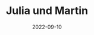 ---
title: Julia und Martin
date: 2022-09-10
image: /images/hochzeitsblog/details/julia-martin32.jpg
width: 2000
height: 1333
category: Details
weight: 2102
draft: false
---